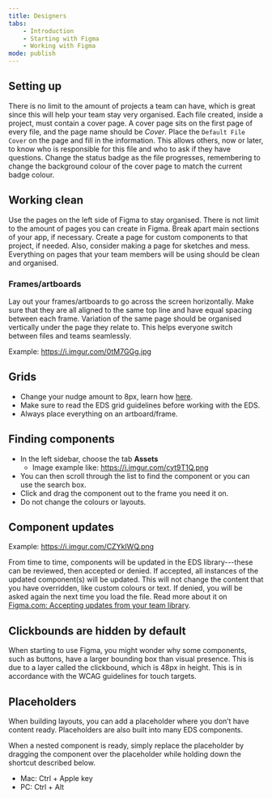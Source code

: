 ```yaml
---
title: Designers
tabs:
    - Introduction
    - Starting with Figma
    - Working with Figma
mode: publish
---
```



## Setting up

There is no limit to the amount of projects a team can have, which is great since this will help your team stay very organised. Each file created, inside a project, must contain a cover page. A cover page sits on the first page of every file, and the page name should be *Cover*. Place the `Default File Cover` on the page and fill in the information. This allows others, now or later, to know who is responsible for this file and who to ask if they have questions. Change the status badge as the file progresses, remembering to change the background colour of the cover page to match the current badge colour.  

<FigmaImage url="https://www.figma.com/file/0TbIXrrObWj80Cf7KucKYFL0/Design-Tokens?node-id=339%3A2840" />


## Working clean

Use the pages on the left side of Figma to stay organised. There is not limit to the amount of pages you can create in Figma. Break apart main sections of your app, if necessary. Create a page for custom components to that project, if needed. Also, consider making a page for sketches and mess. Everything on pages that your team members will be using should be clean and organised. 


### Frames/artboards

Lay out your frames/artboards to go across the screen horizontally. Make sure that they are all aligned to the same top line and have equal spacing between each frame. Variation of the same page should be organised vertically under the page they relate to. This helps everyone switch between files and teams seamlessly. 

Example: https://i.imgur.com/0tM7GGg.jpg


## Grids

* Change your nudge amount to 8px, learn how [here](https://spectrum.chat/figma/help/how-do-i-change-my-nudge-values~f946ed5b-4c6d-42d7-9475-470a4b52639d "Figma Spectrum Chat"). 
* Make sure to read the EDS grid guidelines before working with the EDS. 
* Always place everything on an artboard/frame. 


## Finding components

* In the left sidebar, choose the tab **Assets**
    * Image example like: https://i.imgur.com/cyt9T1Q.png
* You can then scroll through the list to find the component or you can use the search box. 
* Click and drag the component out to the frame you need it on.
* Do not change the colours or layouts. 


## Component updates

Example: https://i.imgur.com/CZYkIWQ.png

From time to time, components will be updated in the EDS library---these can be reviewed, then accepted or denied. If accepted, all instances of the updated component(s) will be updated. This will not change the content that you have overridden, like custom colours or text. If denied, you will be asked again the next time you load the file. Read more about it on [Figma.com: Accepting updates from your team library](https://help.figma.com/article/314-accepting-updates-from-your-team-library).


## Clickbounds are hidden by default

When starting to use Figma, you might wonder why some components, such as buttons, have a larger bounding box than visual presence. This is due to a layer called the clickbound, which is 48px in height. This is in accordance with the WCAG guidelines for touch targets.


## Placeholders 

When building layouts, you can add a placeholder where you don’t have content ready. Placeholders are also built into many EDS components. 

When a nested component is ready, simply replace the placeholder by dragging the component over the placeholder while holding down the shortcut described below.

- Mac: Ctrl + Apple key
- PC: Ctrl + Alt
